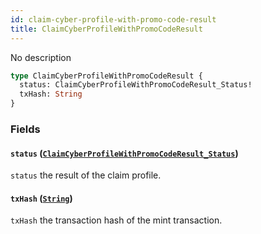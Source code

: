 ```yaml
---
id: claim-cyber-profile-with-promo-code-result
title: ClaimCyberProfileWithPromoCodeResult
---
```



No description

```graphql
type ClaimCyberProfileWithPromoCodeResult {
  status: ClaimCyberProfileWithPromoCodeResult_Status!
  txHash: String
}
```


### Fields

#### `status` ([`ClaimCyberProfileWithPromoCodeResult_Status`](/cyberconnect/reference/enums/claim-cyber-profile-with-promo-code-result-status))

`status` the result of the claim profile.


#### `txHash` ([`String`](/cyberconnect/reference/scalars/string))

`txHash` the transaction hash of the mint transaction.




